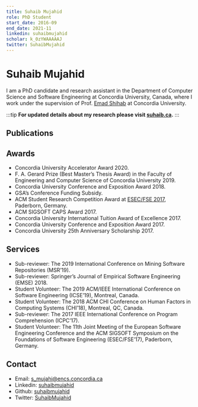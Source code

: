 ```yaml
---
title: Suhaib Mujahid
role: PhD Student
start_date: 2016-09
end_date: 2021-11
linkedin: suhaibmujahid
scholar: k_0zYWAAAAAJ
twitter: SuhaibMujahid
---
```


# Suhaib Mujahid

I am a PhD candidate and research assistant in the Department of Computer Science and Software Engineering at Concordia University, Canada, where I work under the supervision of Prof. [Emad Shihab](http://users.encs.concordia.ca/~eshihab/) at Concordia University.

:::tip
  **For updated details about my research please visit
  [suhaib.ca](https://suhaib.ca/).**
:::

## Publications


<AuthorPublications firstname="Suhaib" lastname="Mujahid" />

## Awards

- Concordia University Accelerator Award 2020.
- F. A. Gerard Prize (Best Master’s Thesis Award) in the Faculty of Engineering and Computer Science of Concordia University 2019.
- Concordia University Conference and Exposition Award 2018.
- GSA’s Conference Funding Subsidy.
- ACM Student Research Competition Award at [ESEC/FSE 2017](http://esec-fse17.uni-paderborn.de/), Paderborn, Germany.
- ACM SIGSOFT CAPS Award 2017.
- Concordia University International Tuition Award of Excellence 2017.
- Concordia University Conference and Exposition Award 2017.
- Concordia University 25th Anniversary Scholarship 2017.

## Services

- Sub-reviewer: The 2019 International Conference on Mining Software Repositories (MSR’19).
- Sub-reviewer: Springer’s Journal of Empirical Software Engineering (EMSE) 2018.
- Student Volunteer: The 2019 ACM/IEEE International Conference on Software Engineering (ICSE’19), Montreal, Canada.
- Student Volunteer: The 2018 ACM CHI Conference on Human Factors in Computing Systems (CHI’18), Montreal, QC, Canada.
- Sub-reviewer: The 2017 IEEE International Conference on Program Comprehension (ICPC’17).
- Student Volunteer: The 11th Joint Meeting of the European Software Engineering Conference and the ACM SIGSOFT Symposium on the Foundations of Software Engineering (ESEC/FSE’17), Paderborn, Germany.

## Contact

- Email: s_mujahi@encs.concordia.ca
- Linkedin: [suhaibmujahid](https://www.linkedin.com/in/suhaibmujahid)
- Github: [suhaibmujahid](https://github.com/suhaibmujahid)
- Twitter: [SuhaibMujahid](https://twitter.com/SuhaibMujahid)
